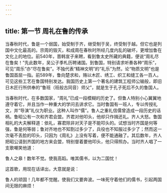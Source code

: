 ```yaml
---
---
---
```

title: 第一节 周礼在鲁的传承
---




当春秋时代，鲁是一个弱国，始受制于齐，继受制于吴，终受制于越。但它也是列国中文化最高的。宗周的毁灭，和成周在春秋时所经几度内乱的破坏，更增加鲁在文化上的地位。前540年，晋韩宣子来聘，看到鲁太史所藏的典籍，便说“周礼尽在鲁矣！”先此数年，吴公子季札历聘诸国。到鲁国，特别请求听奏各种“周乐”，可见“周乐”亦“尽在鲁矣”。不独代表“精神文明”的“礼乐”为然，论“物质文明”也是鲁国首屈一指。前589年，鲁向楚求和，赂以木匠、绣工、织工和缝工各一百人。可见这些工艺在鲁国特别发达。我国历史上第一个著名的建筑工程师公输般，即旧日木匠行所供奉的“鲁班（班般古同音）师父”，就是生于孔子死后不久的鲁国人。

当春秋时代，在多数国家，“周礼”已成一段模糊的历史了。但鲁人特别小心翼翼地遵守着它，并且当作一种重大的学问去讲求它。当时鲁国有一班人，专以传授礼文，并“导演”礼仪为职业。这种人叫作“儒”。鲁人之重礼信儒曾造成一段历史的话柄。鲁昭公有一次和齐君会盟。齐君对他叩头，他却只作揖还礼。齐人大怒。鲁国相礼的大夫解释道：依礼，寡君除非对天子是不能叩头的。试想当时齐国是何等强，鲁是何等弱；鲁对齐地也不知割过多少了，兵役也不知服过多少了；然而这一次毫不丢脸的叩头，只因为《周礼》上没有写着，便不能通融了。其后数年，齐人把昭公请到齐国的地方来会盟，特别督着要他叩头，他只得照办。当时齐人唱了一支歌嘲笑他道：

鲁人之皋！数年不觉。使我高蹈。唯其儒书，以为二国忧！

这首歌，用现在话译出，大意就是说：

鲁人的顽固！几年都不觉醒。使我们又要奔波。一味死守着他们的儒书，引起两国间无限的麻烦！